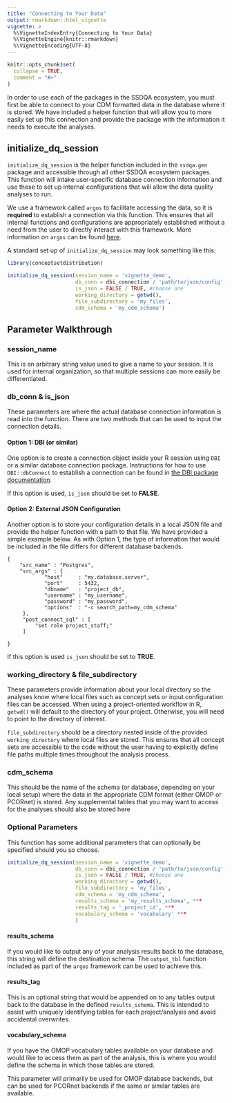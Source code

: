 ```yaml
---
title: "Connecting to Your Data"
output: rmarkdown::html_vignette
vignette: >
  %\VignetteIndexEntry{Connecting to Your Data}
  %\VignetteEngine{knitr::rmarkdown}
  %\VignetteEncoding{UTF-8}
---
```


```r
knitr::opts_chunk$set(
  collapse = TRUE,
  comment = "#>"
)
```

In order to use each of the packages in the SSDQA ecosystem, you must first be able to connect to your CDM formatted data in the database where it is stored. We have included a helper function that will allow you to more easily set up this connection and provide the package with the information it needs to execute the analyses.

## initialize_dq_session

`initialize_dq_session` is the helper function included in the `ssdqa.gen` package and accessible through all other SSDQA ecosystem packages. This function will intake user-specific database connection information and use these to set up internal configurations that will allow the data quality analyses to run.

We use a framework called `argos` to facilitate accessing the data, so it is **required** to establish a connection via this function. This ensures that all internal functions and configurations are appropriately established without a need from the user to directly interact with this framework. More information on `argos` can be found [here](https://github.com/PEDSnet/argos).

A standard set up of `initialize_dq_session` may look something like this:

```r
library(conceptsetdistribution)

initialize_dq_session(session_name = 'vignette_demo',
                      db_conn = dbi_connection / 'path/to/json/config', #choose one
                      is_json = FALSE / TRUE, #choose one
                      working_directory = getwd(),
                      file_subdirectory = 'my_files',
                      cdm_schema = 'my_cdm_schema')

```

## Parameter Walkthrough
### **session_name**

This is an arbitrary string value used to give a name to your session. It is used for internal organization, so that multiple sessions can more easily be differentiated.
 
### **db_conn** & **is_json**
 
These parameters are where the actual database connection information is read into the function. There are two methods that can be used to input the connection details.

#### Option 1: DBI (or similar)

One option is to create a connection object inside your R session using `DBI` or a similar database connection package. Instructions for how to use `DBI::dbConnect` to establish a connection can be found in [the DBI package documentation](https://dbi.r-dbi.org/articles/DBI.html).

If this option is used, `is_json` should be set to **FALSE**.

#### Option 2: External JSON Configuration

Another option is to store your configuration details in a local JSON file and provide the helper function with a path to that file. We have provided a simple example below. As with Option 1, the type of information that would be included in the file differs for different database backends. 

```
{
    "src_name" : "Postgres",
    "src_args" : {
            "host"     : "my.database.server",
            "port"     : 5432,
            "dbname"   : "project_db",
            "username" : "my_username",
            "password" : "my_password",
            "options"  : "-c search_path=my_cdm_schema"
     },
     "post_connect_sql" : [
         "set role project_staff;"
     ]
     
}

```

If this option is used `is_json` should be set to **TRUE**.

### **working_directory** & **file_subdirectory**
These parameters provide information about your local directory so the analyses know where local files such as concept sets or input configuration files can be accessed. When using a project-oriented workflow in R, `getwd()` will default to the directory of your project. Otherwise, you will need to point to the directory of interest.

`file_subdirectory` should be a directory nested inside of the provided `working_directory` where local files are stored. This ensures that all concept sets are accessible to the code without the user having to explicitly define file paths multiple times throughout the analysis process.

### **cdm_schema**
This should be the name of the schema (or database, depending on your local setup) where the data in the appropriate CDM format (either OMOP or PCORnet) is stored. Any supplemental tables that you may want to access for the analyses should also be stored here

### Optional Parameters

This function has some additional parameters that can optionally be specified should you so choose.

```r

initialize_dq_session(session_name = 'vignette_demo',
                      db_conn = dbi_connection / 'path/to/json/config', #choose one
                      is_json = FALSE / TRUE, #choose one
                      working_directory = getwd(),
                      file_subdirectory = 'my_files',
                      cdm_schema = 'my_cdm_schema',
                      results_schema = 'my_results_schema', ***
                      results_tag = '_project_id', ***
                      vocabulary_schema = 'vocabulary' ***
                      )

```

#### **results_schema**
If you would like to output any of your analysis results back to the database, this string will define the destination schema. The `output_tbl` function included as part of the `argos` framework can be used to achieve this.

#### **results_tag**
This is an optional string that would be appended on to any tables output back to the database in the defined `results_schema`. This is intended to assist with uniquely identifying tables for each project/analysis and avoid accidental overwrites.

#### **vocabulary_schema**
If you have the OMOP vocabulary tables available on your database and would like to access them as part of the analysis, this is where you would define the schema in which those tables are stored. 

This parameter will primarily be used for OMOP database backends, but can be used for PCORnet backends if the same or similar tables are available.
